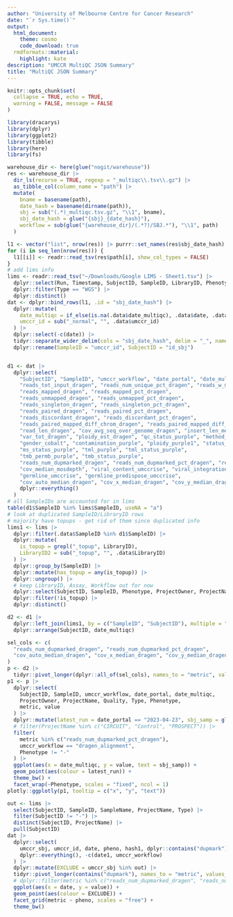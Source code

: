 ```yaml
---
author: "University of Melbourne Centre for Cancer Research"
date: "`r Sys.time()`"
output:
  html_document:
    theme: cosmo
    code_download: true
  rmdformats::material:
    highlight: kate
description: "UMCCR MultiQC JSON Summary"
title: "MultiQC JSON Summary"
---
```


```r
knitr::opts_chunk$set(
  collapse = TRUE, echo = TRUE,
  warning = FALSE, message = FALSE
)
```

```r
library(dracarys)
library(dplyr)
library(ggplot2)
library(tibble)
library(here)
library(fs)
```

```r
warehouse_dir <- here(glue("nogit/warehouse"))
res <- warehouse_dir |>
  dir_ls(recurse = TRUE, regexp = "_multiqc\\.tsv\\.gz") |>
  as_tibble_col(column_name = "path") |>
  mutate(
    bname = basename(path),
    date_hash = basename(dirname(path)),
    sbj = sub("(.*)_multiqc.tsv.gz", "\\1", bname),
    sbj_date_hash = glue("{sbj}_{date_hash}"),
    workflow = sub(glue("{warehouse_dir}/(.*?)/SBJ.*"), "\\1", path)
  )

l1 <- vector("list", nrow(res)) |> purrr::set_names(res$sbj_date_hash)
for (i in seq_len(nrow(res))) {
  l1[[i]] <- readr::read_tsv(res$path[i], show_col_types = FALSE)
}
# add lims info
lims <- readr::read_tsv("~/Downloads/Google LIMS - Sheet1.tsv") |>
  dplyr::select(Run, Timestamp, SubjectID, SampleID, LibraryID, Phenotype, ProjectOwner, ProjectName, Type, Assay, Workflow, Quality) |>
  dplyr::filter(Type == "WGS") |>
  dplyr::distinct()
dat <- dplyr::bind_rows(l1, .id = "sbj_date_hash") |>
  dplyr::mutate(
    date_multiqc = if_else(is.na(.data$date_multiqc), .data$date, .data$date_multiqc),
    umccr_id = sub("_normal", "", .data$umccr_id)
  ) |>
  dplyr::select(-c(date)) |>
  tidyr::separate_wider_delim(cols = "sbj_date_hash", delim = "_", names = c("id_sbj", "date_portal", "hash_portal"), cols_remove = FALSE) |>
  dplyr::rename(SampleID = "umccr_id", SubjectID = "id_sbj")


d1 <- dat |>
  dplyr::select(
    "SubjectID", "SampleID", "umccr_workflow", "date_portal", "date_multiqc", "hash_portal",
    "reads_tot_input_dragen", "reads_num_unique_pct_dragen", "reads_w_mate_seq_dragen",
    "reads_mapped_dragen", "reads_mapped_pct_dragen",
    "reads_unmapped_dragen", "reads_unmapped_pct_dragen",
    "reads_singleton_dragen", "reads_singleton_pct_dragen",
    "reads_paired_dragen", "reads_paired_pct_dragen",
    "reads_discordant_dragen", "reads_discordant_pct_dragen",
    "reads_paired_mapped_diff_chrom_dragen", "reads_paired_mapped_diff_chrom_pct_dragen",
    "read_len_dragen", "cov_avg_seq_over_genome_dragen", "insert_len_median_dragen",
    "var_tot_dragen", "ploidy_est_dragen", "qc_status_purple", "method_purple", "purity_purple1",
    "gender_cobalt", "contamination_purple", "ploidy_purple1", "status_purple", "ms_indels_permb_purple",
    "ms_status_purple", "tml_purple", "tml_status_purple",
    "tmb_permb_purple", "tmb_status_purple",
    "reads_num_dupmarked_dragen", "reads_num_dupmarked_pct_dragen", "reads_num_dupmarked_samtools",
    "cov_median_mosdepth", "viral_content_umccrise", "viral_integration_sites_umccrise",
    "germline_umccrise", "germline_predispose_umccrise",
    "cov_auto_median_dragen", "cov_x_median_dragen", "cov_y_median_dragen",
    dplyr::everything()
  )
# all SampleIDs are accounted for in lims
table(d1$SampleID %in% lims$SampleID, useNA = "a")
# look at duplicated SampleID/LibraryID rows
# majority have topups - get rid of them since duplicated info
lims1 <- lims |>
  dplyr::filter(.data$SampleID %in% d1$SampleID) |>
  dplyr::mutate(
    is_topup = grepl("_topup", LibraryID),
    LibraryID2 = sub("_topup", "", .data$LibraryID)
  ) |>
  dplyr::group_by(SampleID) |>
  dplyr::mutate(has_topup = any(is_topup)) |>
  dplyr::ungroup() |>
  # keep LibraryID, Assay, Workflow out for now
  dplyr::select(SubjectID, SampleID, Phenotype, ProjectOwner, ProjectName, Type, Quality, is_topup, has_topup) |>
  dplyr::filter(!is_topup) |>
  dplyr::distinct()

d2 <- d1 |>
  dplyr::left_join(lims1, by = c("SampleID", "SubjectID"), multiple = "all") |>
  dplyr::arrange(SubjectID, date_multiqc)

sel_cols <- c(
  "reads_num_dupmarked_dragen", "reads_num_dupmarked_pct_dragen",
  "cov_auto_median_dragen", "cov_x_median_dragen", "cov_y_median_dragen"
)
p <- d2 |>
  tidyr::pivot_longer(dplyr::all_of(sel_cols), names_to = "metric", values_to = "value")
p1 <- p |>
  dplyr::select(
    SubjectID, SampleID, umccr_workflow, date_portal, date_multiqc,
    ProjectOwner, ProjectName, Quality, Type, Phenotype,
    metric, value
  ) |>
  dplyr::mutate(latest_run = date_portal == "2023-04-23", sbj_samp = glue("{SubjectID}_{SampleID}")) |>
  # filter(ProjectName %in% c("CIRCUIT", "Control", "PROSPECT")) |>
  filter(
    metric %in% c("reads_num_dupmarked_pct_dragen"),
    umccr_workflow == "dragen_alignment",
    Phenotype != "-"
  ) |>
  ggplot(aes(x = date_multiqc, y = value, text = sbj_samp)) +
  geom_point(aes(colour = latest_run)) +
  theme_bw() +
  facet_wrap(~Phenotype, scales = "fixed", ncol = 1)
plotly::ggplotly(p1, tooltip = c("x", "y", "text"))
```

```r
out <- lims |>
  select(SubjectID, SampleID, SampleName, ProjectName, Type) |>
  filter(SubjectID != "-") |>
  distinct(SubjectID, ProjectName) |>
  pull(SubjectID)
dat |>
  dplyr::select(
    umccr_sbj, umccr_id, date, pheno, hash1, dplyr::contains("dupmark"),
    dplyr::everything(), -c(date1, umccr_workflow)
  ) |>
  dplyr::mutate(EXCLUDE = umccr_sbj %in% out) |>
  tidyr::pivot_longer(contains("dupmark"), names_to = "metric", values_to = "value") |>
  # dplyr::filter(metric %in% c("reads_num_dupmarked_dragen", "reads_num_dupmarked_samtools")) |>
  ggplot(aes(x = date, y = value)) +
  geom_point(aes(colour = EXCLUDE)) +
  facet_grid(metric ~ pheno, scales = "free") +
  theme_bw()
```
